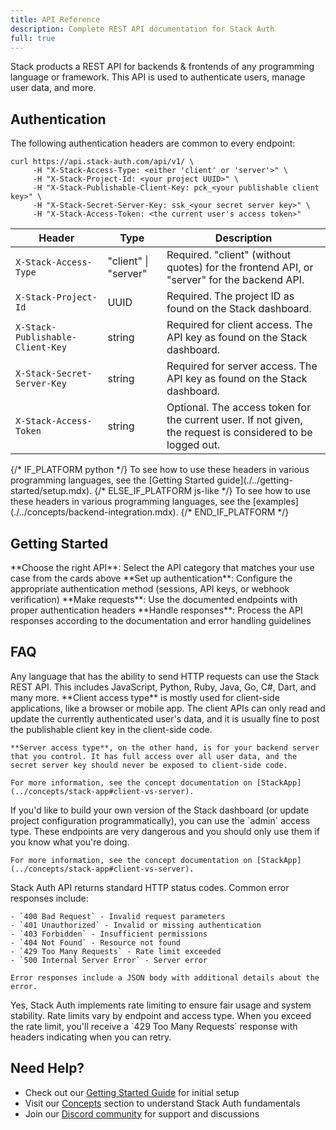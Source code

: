 ```yaml
---
title: API Reference
description: Complete REST API documentation for Stack Auth
full: true
---
```


Stack products a REST API for backends & frontends of any programming language or framework. This API is used to authenticate users, manage user data, and more.

## Authentication

The following authentication headers are common to every endpoint:

```http
curl https://api.stack-auth.com/api/v1/ \
     -H "X-Stack-Access-Type: <either 'client' or 'server'>" \
     -H "X-Stack-Project-Id: <your project UUID>" \
     -H "X-Stack-Publishable-Client-Key: pck_<your publishable client key>" \
     -H "X-Stack-Secret-Server-Key: ssk_<your secret server key>" \
     -H "X-Stack-Access-Token: <the current user's access token>"
```

| Header | Type | Description |
| ------ | ---- | ----------- |
| `X-Stack-Access-Type` | "client" \| "server" | Required. "client" (without quotes) for the frontend API, or "server" for the backend API. |
| `X-Stack-Project-Id` | UUID | Required. The project ID as found on the Stack dashboard. |
| `X-Stack-Publishable-Client-Key` | string | Required for client access. The API key as found on the Stack dashboard. |
| `X-Stack-Secret-Server-Key` | string | Required for server access. The API key as found on the Stack dashboard. |
| `X-Stack-Access-Token` | string | Optional. The access token for the current user. If not given, the request is considered to be logged out. |

<Info type="info">
{/* IF_PLATFORM python */}
To see how to use these headers in various programming languages, see the [Getting Started guide](./../getting-started/setup.mdx).
{/* ELSE_IF_PLATFORM js-like */}
To see how to use these headers in various programming languages, see the [examples](./../concepts/backend-integration.mdx).
{/* END_IF_PLATFORM */}
</Info>

## Getting Started

<Steps>
  <Step>
    **Choose the right API**: Select the API category that matches your use case from the cards above
  </Step>
  <Step>
    **Set up authentication**: Configure the appropriate authentication method (sessions, API keys, or webhook verification)
  </Step>
  <Step>
    **Make requests**: Use the documented endpoints with proper authentication headers
  </Step>
  <Step>
    **Handle responses**: Process the API responses according to the documentation and error handling guidelines
  </Step>
</Steps>

## FAQ

<AccordionGroup>
  <Accordion title="Which languages are supported?">
    Any language that has the ability to send HTTP requests can use the Stack REST API. This includes JavaScript, Python, Ruby, Java, Go, C#, Dart, and many more.
  </Accordion>
  
  <Accordion title="Should I use client or server access type?">
    **Client access type** is mostly used for client-side applications, like a browser or mobile app. The client APIs can only read and update the currently authenticated user's data, and it is usually fine to post the publishable client key in the client-side code.

    **Server access type**, on the other hand, is for your backend server that you control. It has full access over all user data, and the secret server key should never be exposed to client-side code.

    For more information, see the concept documentation on [StackApp](../concepts/stack-app#client-vs-server).
  </Accordion>
  
  <Accordion title="What is this 'admin' access type that I see?">
    If you'd like to build your own version of the Stack dashboard (or update project configuration programmatically), you can use the `admin` access type. These endpoints are very dangerous and you should only use them if you know what you're doing.

    For more information, see the concept documentation on [StackApp](../concepts/stack-app#client-vs-server).
  </Accordion>

  <Accordion title="How do I handle API errors?">
    Stack Auth API returns standard HTTP status codes. Common error responses include:
    
    - `400 Bad Request` - Invalid request parameters
    - `401 Unauthorized` - Invalid or missing authentication
    - `403 Forbidden` - Insufficient permissions
    - `404 Not Found` - Resource not found
    - `429 Too Many Requests` - Rate limit exceeded
    - `500 Internal Server Error` - Server error

    Error responses include a JSON body with additional details about the error.
  </Accordion>

  <Accordion title="Are there rate limits?">
    Yes, Stack Auth implements rate limiting to ensure fair usage and system stability. Rate limits vary by endpoint and access type. When you exceed the rate limit, you'll receive a `429 Too Many Requests` response with headers indicating when you can retry.
  </Accordion>
</AccordionGroup>

## Need Help?

- Check out our [Getting Started Guide](/docs/next/getting-started/setup) for initial setup
- Visit our [Concepts](/docs/next/concepts) section to understand Stack Auth fundamentals  
- Join our [Discord community](https://discord.stack-auth.com/) for support and discussions
